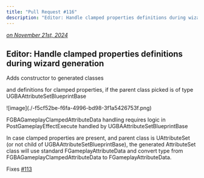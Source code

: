 ```yaml
---
title: "Pull Request #116"
description: "Editor: Handle clamped properties definitions during wizard generation"
---
```



*[on November 21st, 2024](https://github.com/BlueprintAttributes/BlueprintAttributes/pull/116)*

## Editor: Handle clamped properties definitions during wizard generation

Adds constructor to generated classes

and definitions for clamped properties, if the parent class picked is of type UGBAAttributeSetBlueprintBase

<Zoom>
![image](./-f5cf52be-f6fa-4996-bd98-3f1a5426753f.png)
</Zoom>

FGBAGameplayClampedAttributeData handling requires logic in PostGameplayEffectExecute handled by UGBAAttributeSetBlueprintBase

In case clamped properties are present, and parent class is UAttributeSet (or not child of UGBAAttributeSetBlueprintBase), the generated AttributeSet class will use standard FGameplayAttributeData and convert type from FGBAGameplayClampedAttributeData to FGameplayAttributeData.

Fixes [#113](https://github.com/BlueprintAttributes/BlueprintAttributes/issues/113)

